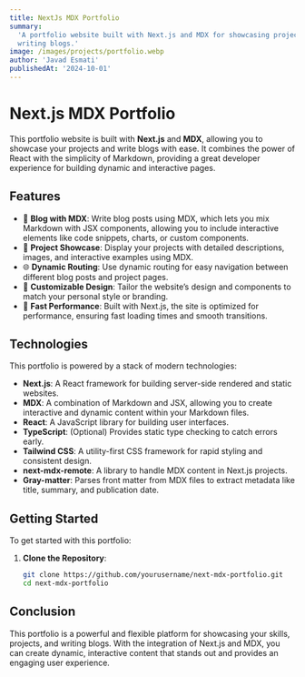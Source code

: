 ```yaml
---
title: NextJs MDX Portfolio
summary:
  'A portfolio website built with Next.js and MDX for showcasing projects and
  writing blogs.'
image: /images/projects/portfolio.webp
author: 'Javad Esmati'
publishedAt: '2024-10-01'
---
```


# Next.js MDX Portfolio

This portfolio website is built with **Next.js** and **MDX**, allowing you to
showcase your projects and write blogs with ease. It combines the power of React
with the simplicity of Markdown, providing a great developer experience for
building dynamic and interactive pages.

## Features

- 📝 **Blog with MDX**: Write blog posts using MDX, which lets you mix Markdown
  with JSX components, allowing you to include interactive elements like code
  snippets, charts, or custom components.
- 💼 **Project Showcase**: Display your projects with detailed descriptions,
  images, and interactive examples using MDX.
- 🌐 **Dynamic Routing**: Use dynamic routing for easy navigation between
  different blog posts and project pages.
- 🎨 **Customizable Design**: Tailor the website’s design and components to
  match your personal style or branding.
- 🚀 **Fast Performance**: Built with Next.js, the site is optimized for
  performance, ensuring fast loading times and smooth transitions.

## Technologies

This portfolio is powered by a stack of modern technologies:

- **Next.js**: A React framework for building server-side rendered and static
  websites.
- **MDX**: A combination of Markdown and JSX, allowing you to create interactive
  and dynamic content within your Markdown files.
- **React**: A JavaScript library for building user interfaces.
- **TypeScript**: (Optional) Provides static type checking to catch errors
  early.
- **Tailwind CSS**: A utility-first CSS framework for rapid styling and
  consistent design.
- **next-mdx-remote**: A library to handle MDX content in Next.js projects.
- **Gray-matter**: Parses front matter from MDX files to extract metadata like
  title, summary, and publication date.

## Getting Started

To get started with this portfolio:

1. **Clone the Repository**:
   ```bash
   git clone https://github.com/yourusername/next-mdx-portfolio.git
   cd next-mdx-portfolio
   ```

## Conclusion

This portfolio is a powerful and flexible platform for showcasing your skills,
projects, and writing blogs. With the integration of Next.js and MDX, you can
create dynamic, interactive content that stands out and provides an engaging
user experience.
